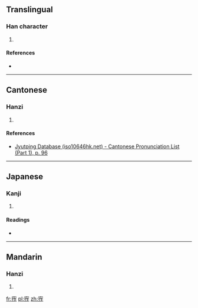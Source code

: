 ==Translingual==

===Han character===
{{Han char|rn=40|rad=宀|as=07|sn=10|four=|canj=十人人尸 (JOOS)|ids=⿱[[宀]][[作]]}}

# {{defn|Han|sort=宀07}}

====References====
* {{Han ref|kx=0286.090|dkj=07162|dj=0565.050|hdz=20933.080|uh=5BB1|ud=23473}}

----

==Cantonese==

===Hanzi===
{{yue-hanzi|jyut=[[zaa6]]|y=jaa6}}

# {{defn|lang=yue|sort=宀07}}

====References====
* [http://www.iso10646hk.net/jp/document/download.jsp Jyutping Database (iso10646hk.net) - Cantonese Pronunciation List (Part 1), p. 96]

----

==Japanese==

===Kanji===
{{ja-kanji|grade=|rs=宀07}}

# {{defn|lang=ja|sort=宀07}}

====Readings====
* {{ja-readings|on=[[さ]] (sa), [[じゃ]] (ja)|kun=[[ひろい]] (hiroi)}}

----

==Mandarin==

===Hanzi===
{{cmn-hanzi|pin=[[zhà]] ([[zha4]])|wg=cha<sup>4</sup>}}

# {{defn|lang=cmn|sort=宀07}}

[[fr:宱]]
[[pl:宱]]
[[zh:宱]]